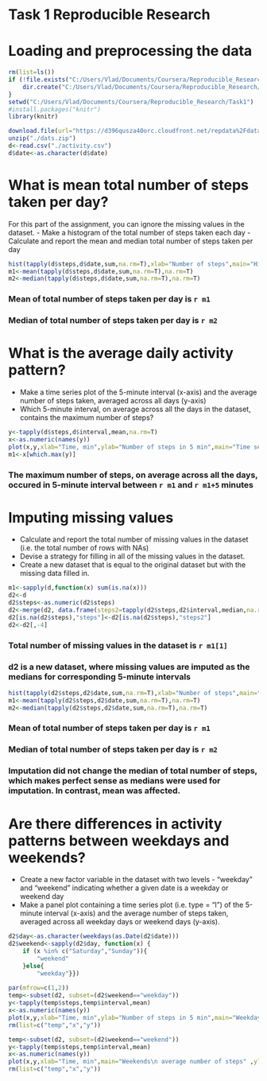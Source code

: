 Task 1 Reproducible Research
========================================================

# Loading and preprocessing the data
```r
rm(list=ls())
if (!file.exists("C:/Users/Vlad/Documents/Coursera/Reproducible_Research/Task1")){
    dir.create("C:/Users/Vlad/Documents/Coursera/Reproducible_Research/Task1")
}
setwd("C:/Users/Vlad/Documents/Coursera/Reproducible_Research/Task1")
#install.packages("knitr")
library(knitr)
```

```r
download.file(url="https://d396qusza40orc.cloudfront.net/repdata%2Fdata%2Factivity.zip", "./dats.zip",method="curl")
unzip("./dats.zip")
d<-read.csv("./activity.csv")
d$date<-as.character(d$date)
```


# What is mean total number of steps taken per day?
For this part of the assignment, you can ignore the missing values in the dataset.
- Make a histogram of the total number of steps taken each day
- Calculate and report the mean and median total number of steps taken per day
```r
hist(tapply(d$steps,d$date,sum,na.rm=T),xlab="Number of steps",main="Histogram of number of steps per day", col="green")
m1<-mean(tapply(d$steps,d$date,sum,na.rm=T),na.rm=T)
m2<-median(tapply(d$steps,d$date,sum,na.rm=T),na.rm=T)
```

### Mean of total number of steps taken per day is `r m1`
### Median of total number of steps taken per day is `r m2`

# What is the average daily activity pattern?
- Make a time series plot of the 5-minute interval (x-axis) and the average number of steps taken, averaged across all days (y-axis)
- Which 5-minute interval, on average across all the days in the dataset, contains the maximum number of steps?
```r
y<-tapply(d$steps,d$interval,mean,na.rm=T)
x<-as.numeric(names(y))
plot(x,y,xlab="Time, min",ylab="Number of steps in 5 min",main="Time series of number of steps\n averaged across all days" ,type="l")
m1<-x[which.max(y)] 
```
### The maximum number of steps, on average across all the days, occured in 5-minute interval between `r m1` and `r m1+5` minutes

# Imputing missing values
- Calculate and report the total number of missing values in the dataset (i.e. the total number of rows with NAs)
- Devise a strategy for filling in all of the missing values in the dataset.
- Create a new dataset that is equal to the original dataset but with the missing data filled in.
```r
m1<-sapply(d,function(x) sum(is.na(x)))
d2<-d
d2$steps<-as.numeric(d2$steps)
d2<-merge(d2, data.frame(steps2=tapply(d2$steps,d2$interval,median,na.rm=T), interval=x), by="interval" )
d2[is.na(d2$steps),"steps"]<-d2[is.na(d2$steps),"steps2"]
d2<-d2[,-4]
```
### Total number of missing values in the dataset is `r m1[1]`
### d2 is a new dataset, where missing values are imputed as the medians for corresponding 5-minute intervals 
```r
hist(tapply(d2$steps,d2$date,sum,na.rm=T),xlab="Number of steps",main="Histogram of number of steps per day\n after imputation", col="red")
m1<-mean(tapply(d2$steps,d2$date,sum,na.rm=T),na.rm=T)
m2<-median(tapply(d2$steps,d2$date,sum,na.rm=T),na.rm=T) 
```
### Mean of total number of steps taken per day is `r m1`
### Median of total number of steps taken per day is `r m2`

### Imputation did not change the median of total number of steps, which makes perfect sense as medians were used for imputation. In contrast, mean was affected.

# Are there differences in activity patterns between weekdays and weekends?
- Create a new factor variable in the dataset with two levels - "weekday" and "weekend" indicating whether a given date is a weekday or weekend day
- Make a panel plot containing a time series plot (i.e. type = "l") of the 5-minute interval (x-axis) and the average number of steps taken, averaged across all weekday days or weekend days (y-axis). 
```r
d2$day<-as.character(weekdays(as.Date(d2$date)))
d2$weekend<-sapply(d2$day, function(x) { 
    if (x %in% c("Saturday","Sunday")){
        "weekend"
    }else{
        "weekday"}})
 
par(mfrow=c(1,2))
temp<-subset(d2, subset=(d2$weekend=="weekday"))
y<-tapply(temp$steps,temp$interval,mean)
x<-as.numeric(names(y))
plot(x,y,xlab="Time, min",ylab="Number of steps in 5 min",main="Weekdays\n average number of steps" ,type="l")
rm(list=c("temp","x","y"))

temp<-subset(d2, subset=(d2$weekend=="weekend"))
y<-tapply(temp$steps,temp$interval,mean)
x<-as.numeric(names(y))
plot(x,y,xlab="Time, min",main="Weekends\n average number of steps" ,ylab="",type="l")
rm(list=c("temp","x","y"))
```




